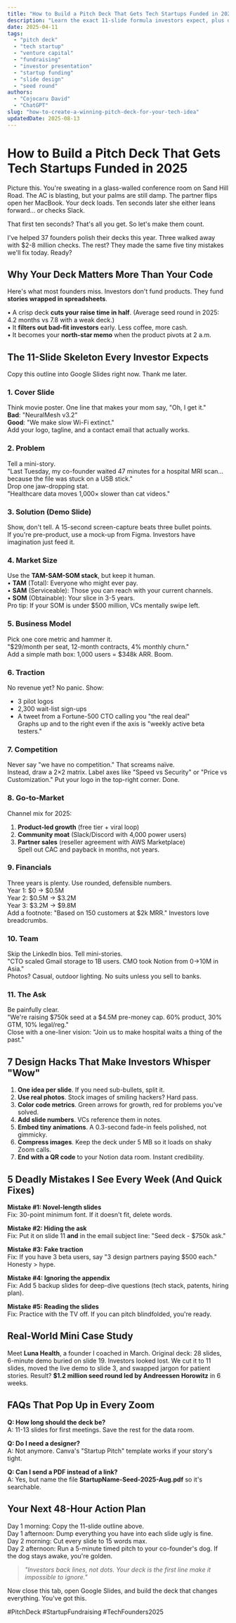 ```yaml
---
title: "How to Build a Pitch Deck That Gets Tech Startups Funded in 2025"
description: "Learn the exact 11-slide formula investors expect, plus design tricks and real examples that turned scrappy founders into funded CEOs."
date: 2025-04-11
tags:
  - "pitch deck"
  - "tech startup"
  - "venture capital"
  - "fundraising"
  - "investor presentation"
  - "startup funding"
  - "slide design"
  - "seed round"
authors:
  - "Cojocaru David"
  - "ChatGPT"
slug: "how-to-create-a-winning-pitch-deck-for-your-tech-idea"
updatedDate: 2025-08-13
---
```


# How to Build a Pitch Deck That Gets Tech Startups Funded in 2025

Picture this. You're sweating in a glass-walled conference room on Sand Hill Road. The AC is blasting, but your palms are still damp. The partner flips open her MacBook. Your deck loads. Ten seconds later she either leans forward… or checks Slack.  

That first ten seconds? That's all you get. So let's make them count.

I've helped 37 founders polish their decks this year. Three walked away with $2-8 million checks. The rest? They made the same five tiny mistakes we'll fix today. Ready?

## Why Your Deck Matters More Than Your Code

Here's what most founders miss. Investors don't fund products. They fund **stories wrapped in spreadsheets**.  

• A crisp deck **cuts your raise time in half**. (Average seed round in 2025: 4.2 months vs 7.8 with a weak deck.)  
• It **filters out bad-fit investors** early. Less coffee, more cash.  
• It becomes your **north-star memo** when the product pivots at 2 a.m.

## The 11-Slide Skeleton Every Investor Expects

Copy this outline into Google Slides right now. Thank me later.

### 1. **Cover Slide**
Think movie poster. One line that makes your mom say, "Oh, I get it."  
**Bad**: "NeuralMesh v3.2"  
**Good**: "We make slow Wi-Fi extinct."  
Add your logo, tagline, and a contact email that actually works.

### 2. **Problem**
Tell a mini-story.  
"Last Tuesday, my co-founder waited 47 minutes for a hospital MRI scan… because the file was stuck on a USB stick."  
Drop one jaw-dropping stat.  
"Healthcare data moves 1,000× slower than cat videos."

### 3. **Solution (Demo Slide)**
Show, don't tell. A 15-second screen-capture beats three bullet points.  
If you're pre-product, use a mock-up from Figma. Investors have imagination just feed it.

### 4. **Market Size**
Use the **TAM-SAM-SOM stack**, but keep it human.  
• **TAM** (Total): Everyone who might ever pay.  
• **SAM** (Serviceable): Those you can reach with your current channels.  
• **SOM** (Obtainable): Your slice in 3-5 years.  
Pro tip: If your SOM is under $500 million, VCs mentally swipe left.

### 5. **Business Model**
Pick one core metric and hammer it.  
"$29/month per seat, 12-month contracts, 4% monthly churn."  
Add a simple math box: 1,000 users = $348k ARR. Boom.

### 6. **Traction**
No revenue yet? No panic. Show:  
* 3 pilot logos  
* 2,300 wait-list sign-ups  
* A tweet from a Fortune-500 CTO calling you "the real deal"  
Graphs up and to the right even if the axis is "weekly active beta testers."

### 7. **Competition**
Never say "we have no competition." That screams naïve.  
Instead, draw a 2×2 matrix. Label axes like "Speed vs Security" or "Price vs Customization." Put your logo in the top-right corner. Done.

### 8. **Go-to-Market**
Channel mix for 2025:  
1. **Product-led growth** (free tier + viral loop)  
2. **Community moat** (Slack/Discord with 4,000 power users)  
3. **Partner sales** (reseller agreement with AWS Marketplace)  
Spell out CAC and payback in months, not years.

### 9. **Financials**
Three years is plenty. Use rounded, defensible numbers.  
Year 1: $0 → $0.5M  
Year 2: $0.5M → $3.2M  
Year 3: $3.2M → $9.8M  
Add a footnote: "Based on 150 customers at $2k MRR." Investors love breadcrumbs.

### 10. **Team**
Skip the LinkedIn bios. Tell mini-stories.  
"CTO scaled Gmail storage to 1B users. CMO took Notion from 0→10M in Asia."  
Photos? Casual, outdoor lighting. No suits unless you sell to banks.

### 11. **The Ask**
Be painfully clear.  
"We're raising $750k seed at a $4.5M pre-money cap. 60% product, 30% GTM, 10% legal/reg."  
Close with a one-liner vision: "Join us to make hospital waits a thing of the past."

## 7 Design Hacks That Make Investors Whisper "Wow"

1. **One idea per slide**. If you need sub-bullets, split it.  
2. **Use real photos**. Stock images of smiling hackers? Hard pass.  
3. **Color code metrics**. Green arrows for growth, red for problems you've solved.  
4. **Add slide numbers**. VCs reference them in notes.  
5. **Embed tiny animations**. A 0.3-second fade-in feels polished, not gimmicky.  
6. **Compress images**. Keep the deck under 5 MB so it loads on shaky Zoom calls.  
7. **End with a QR code** to your Notion data room. Instant credibility.

## 5 Deadly Mistakes I See Every Week (And Quick Fixes)

**Mistake #1: Novel-length slides**  
Fix: 30-point minimum font. If it doesn't fit, delete words.

**Mistake #2: Hiding the ask**  
Fix: Put it on slide 11 **and** in the email subject line: "Seed deck - $750k ask."

**Mistake #3: Fake traction**  
Fix: If you have 3 beta users, say "3 design partners paying $500 each." Honesty > hype.

**Mistake #4: Ignoring the appendix**  
Fix: Add 5 backup slides for deep-dive questions (tech stack, patents, hiring plan).

**Mistake #5: Reading the slides**  
Fix: Practice with the TV off. If you can pitch blindfolded, you're ready.

## Real-World Mini Case Study

Meet **Luna Health**, a founder I coached in March. Original deck: 28 slides, 6-minute demo buried on slide 19. Investors looked lost. We cut it to 11 slides, moved the live demo to slide 3, and swapped jargon for patient stories. Result? **$1.2 million seed round led by Andreessen Horowitz** in 6 weeks.

## FAQs That Pop Up in Every Zoom

**Q: How long should the deck be?**  
A: 11-13 slides for first meetings. Save the rest for the data room.

**Q: Do I need a designer?**  
A: Not anymore. Canva's "Startup Pitch" template works if your story's tight.

**Q: Can I send a PDF instead of a link?**  
A: Yes, but name the file **StartupName-Seed-2025-Aug.pdf** so it's searchable.

## Your Next 48-Hour Action Plan

Day 1 morning: Copy the 11-slide outline above.  
Day 1 afternoon: Dump everything you have into each slide ugly is fine.  
Day 2 morning: Cut every slide to 15 words max.  
Day 2 afternoon: Run a 5-minute timed pitch to your co-founder's dog. If the dog stays awake, you're golden.

> _"Investors back lines, not dots. Your deck is the first line make it impossible to ignore."_

Now close this tab, open Google Slides, and build the deck that changes everything. You've got this.  

#PitchDeck #StartupFundraising #TechFounders2025